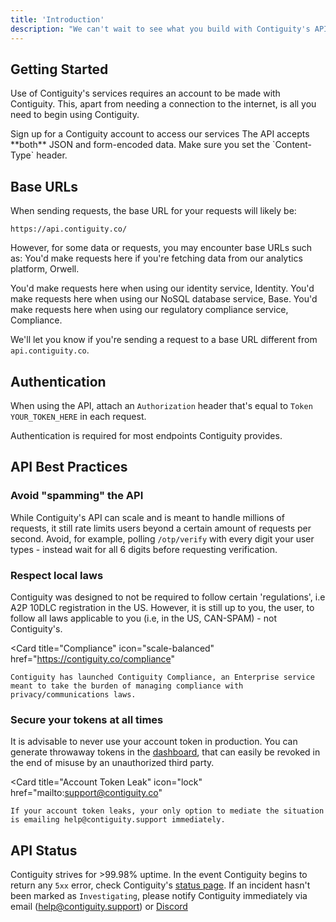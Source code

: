 ```yaml
---
title: 'Introduction'
description: "We can't wait to see what you build with Contiguity's API."
---
```


## Getting Started
Use of Contiguity's services requires an account to be made with Contiguity. This, apart from needing a connection to the internet, is all you need to begin using Contiguity.

<CardGroup cols={1}>
  <Card
    title="Create an Account"
    icon="user-plus"
    href="https://contiguity.co/onboard/begin"
  >
    Sign up for a Contiguity account to access our services
  </Card>
</CardGroup>

<Note>
    The API accepts **both** JSON and form-encoded data. Make sure you set the `Content-Type` header.
</Note>

## Base URLs
When sending requests, the base URL for your requests will likely be:
```
https://api.contiguity.co/
```

However, for some data or requests, you may encounter base URLs such as:
<AccordionGroup>
  <Accordion title="orwell.contiguity.co">
    You'd make requests here if you're fetching data from our analytics platform, Orwell.
  </Accordion>

  <Accordion title="api.identity.contiguity.co">
    You'd make requests here when using our identity service, Identity.
  </Accordion>

  <Accordion title="api.base.contiguity.co">
    You'd make requests here when using our NoSQL database service, Base.
  </Accordion>

  <Accordion title="api.compliance.contiguity.co">
    You'd make requests here when using our regulatory compliance service, Compliance.
  </Accordion>
</AccordionGroup>

We'll let you know if you're sending a request to a base URL different from `api.contiguity.co`.

## Authentication
When using the API, attach an `Authorization` header that's equal to `Token YOUR_TOKEN_HERE` in each request.

<Note>
    Authentication is required for most endpoints Contiguity provides.
</Note>

## API Best Practices

### Avoid "spamming" the API
While Contiguity's API can scale and is meant to handle millions of requests, it still rate limits users beyond a certain amount of requests per second. Avoid, for example, polling `/otp/verify` with every digit your user types - instead wait for all 6 digits before requesting verification.

### Respect local laws
Contiguity was designed to not be required to follow certain 'regulations', i.e A2P 10DLC registration in the US. However, it is still up to you, the user, to follow all laws applicable to you (i.e, in the US, CAN-SPAM) - not Contiguity's.

<Card
    title="Compliance"
    icon="scale-balanced"
    href="https://contiguity.co/compliance"
  >
    Contiguity has launched Contiguity Compliance, an Enterprise service meant to take the burden of managing compliance with privacy/communications laws.
</Card>

### Secure your tokens at all times
It is advisable to never use your account token in production. You can generate throwaway tokens in the [dashboard](https://contiguity.co/dashboard), that can easily be revoked in the end of misuse by an unauthorized third party.

<Card
    title="Account Token Leak"
    icon="lock"
    href="mailto:support@contiguity.co"
  >
    If your account token leaks, your only option to mediate the situation is emailing help@contiguity.support immediately.
</Card>

## API Status
Contiguity strives for >99.98% uptime. In the event Contiguity begins to return any `5xx` error, check Contiguity's [status page](https://status.contiguity.co). If an incident hasn't been marked as `Investigating`, please notify Contiguity immediately via email (help@contiguity.support) or [Discord](https://discord.gg/pCuTaY84Vy)


<Snippet />